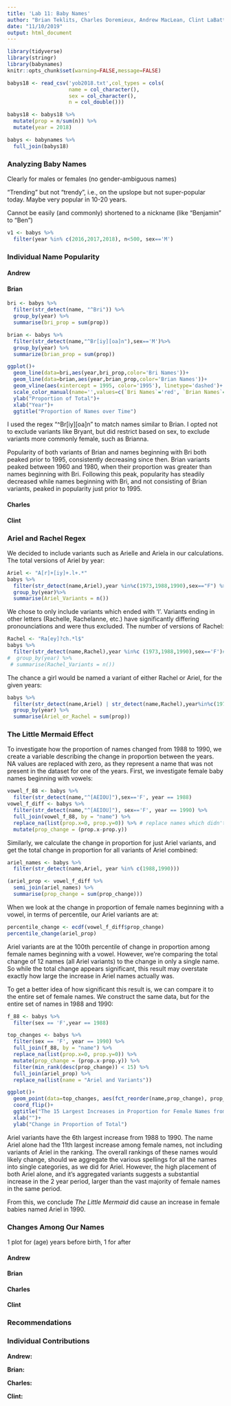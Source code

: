 ```yaml
---
title: 'Lab 11: Baby Names'
author: "Brian Teklits, Charles Doremieux, Andrew MacLean, Clint LaBattaglia"
date: "11/10/2019"
output: html_document
---
```


```r
library(tidyverse)
library(stringr)
library(babynames)
knitr::opts_chunk$set(warning=FALSE,message=FALSE)

babys18 <- read_csv('yob2018.txt',col_types = cols(
                    name = col_character(),
                    sex = col_character(),
                    n = col_double()))

babys18 <- babys18 %>%
  mutate(prop = n/sum(n)) %>%
  mutate(year = 2018)

babys <- babynames %>%
  full_join(babys18)
```

### Analyzing Baby Names

Clearly for males or females (no gender-ambiguous names)

“Trending” but not “trendy”, i.e., on the upslope but not super-popular today. Maybe very popular in 10-20 years.

Cannot be easily (and commonly) shortened to a nickname (like “Benjamin” to “Ben”)
```r
v1 <- babys %>% 
  filter(year %in% c(2016,2017,2018), n<500, sex=='M')
```


### Individual Name Popularity

#### Andrew

#### Brian

```r
bri <- babys %>%
  filter(str_detect(name, "^Bri")) %>%
  group_by(year) %>%
  summarise(bri_prop = sum(prop))

brian <- babys %>%
  filter(str_detect(name,"^Br[iy][oa]n"),sex=='M')%>%
  group_by(year) %>%
  summarize(brian_prop = sum(prop))

ggplot()+
  geom_line(data=bri,aes(year,bri_prop,color='Bri Names'))+
  geom_line(data=brian,aes(year,brian_prop,color='Brian Names'))+
  geom_vline(aes(xintercept = 1995, color='1995'), linetype='dashed')+
  scale_color_manual(name='',values=c(`Bri Names`='red', `Brian Names`='black', `1995`='blue'))+
  ylab("Proportion of Total")+
  xlab("Year")+
  ggtitle("Proportion of Names over Time")
```

I used the regex "^Br[iy][oa]n" to match names similar to Brian. I opted not to exclude variants like Bryant, but did restrict based on sex, to exclude variants more commonly female, such as Brianna.

Popularity of both variants of Brian and names beginning with Bri both peaked prior to 1995, consistently decreasing since then. Brian variants peaked between 1960 and 1980, when their proportion was greater than names beginning with Bri. Following this peak, popularity has steadily decreased while names beginning with Bri, and not consisting of Brian variants, peaked in popularity just prior to 1995.

#### Charles

#### Clint

### Ariel and Rachel Regex

We decided to include variants such as Arielle and Ariela in our calculations. The total versions of Ariel by year: 
```r
Ariel <- "A[r]+[iy]+.l+.*"
babys %>%
  filter(str_detect(name,Ariel),year %in%c(1973,1988,1990),sex=="F") %>%
  group_by(year)%>%
  summarise(Ariel_Variants = n())
```
We chose to only include variants which ended with 'l'. Variants ending in other letters (Rachelle, Rachelanne, etc.) have significantly differing pronounciations and were thus excluded. The number of versions of Rachel:
```r
Rachel <- "Ra[ey]?ch.*l$"
babys %>%
  filter(str_detect(name,Rachel),year %in%c (1973,1988,1990),sex=='F')# %>%
#  group_by(year) %>%
 # summarise(Rachel_Variants = n())
```
The chance a girl would be named a variant of either Rachel or Ariel, for the given years:
```r
babys %>%
  filter(str_detect(name,Ariel) | str_detect(name,Rachel),year%in%c(1973,1988,1990,2018),sex=='F') %>%
  group_by(year) %>%
  summarise(Ariel_or_Rachel = sum(prop))
```

### The Little Mermaid Effect

To investigate how the proportion of names changed from 1988 to 1990, we create a variable describing the change in proportion between the years. NA values are replaced with zero, as they represent a name that was not present in the dataset for one of the years. First, we investigate female baby names beginning with vowels:
```r
vowel_f_88 <- babys %>%
  filter(str_detect(name,"^[AEIOU]"),sex=='F', year == 1988) 
vowel_f_diff <- babys %>%
  filter(str_detect(name,"^[AEIOU]"), sex=='F', year == 1990) %>%
  full_join(vowel_f_88, by = "name") %>%
  replace_na(list(prop.x=0, prop.y=0)) %>% # replace names which didn't exist in one of the years with 0
  mutate(prop_change = (prop.x-prop.y))
```
Similarly, we calculate the change in proportion for just Ariel variants, and get the total change in proportion for all variants of Ariel combined:
```r
ariel_names <- babys %>%
  filter(str_detect(name,Ariel, year %in% c(1988,1990)))

(ariel_prop <- vowel_f_diff %>%
  semi_join(ariel_names) %>%
  summarise(prop_change = sum(prop_change)))
```
When we look at the change in proportion of female names beginning with a vowel, in terms of percentile, our Ariel variants are at:
```r
percentile_change <- ecdf(vowel_f_diff$prop_change)
percentile_change(ariel_prop) 
```
Ariel variants are at the 100th percentile of change in proportion among female names beginning with a vowel. However, we're comparing the total change of 12 names (all Ariel variants) to the change in only a single name. So while the total change appears significant, this result may overstate exactly how large the increase in Ariel names actually was.

To get a better idea of how significant this result is, we can compare it to the entire set of female names. We construct the same data, but for the entire set of names in 1988 and 1990:
```r
f_88 <- babys %>%
  filter(sex == 'F',year == 1988)

top_changes <- babys %>%
  filter(sex == 'F', year == 1990) %>%
  full_join(f_88, by = "name") %>% 
  replace_na(list(prop.x=0, prop.y=0)) %>%
  mutate(prop_change = (prop.x-prop.y)) %>%
  filter(min_rank(desc(prop_change)) < 15) %>%
  full_join(ariel_prop) %>%
  replace_na(list(name = "Ariel and Variants"))

ggplot()+
  geom_point(data=top_changes, aes(fct_reorder(name,prop_change), prop_change))+
  coord_flip()+
  ggtitle("The 15 Largest Increases in Proportion for Female Names from 1988 to 1990") +
  xlab("")+
  ylab("Change in Proportion of Total")
```

Ariel variants have the 6th largest increase from 1988 to 1990. The name Ariel alone had the 11th largest increase among female names, not including variants of Ariel in the ranking. The overall rankings of these names would likely change, should we aggregate the various spellings for all the names into single categories, as we did for Ariel. However, the high placement of both Ariel alone, and it's aggregated variants suggests a substantial increase in the 2 year period, larger than the vast majority of female names in the same period.

From this, we conclude *The Little Mermaid* did cause an increase in female babies named Ariel in 1990.  

### Changes Among Our Names
1 plot for (age) years before birth, 1 for after

#### Andrew

#### Brian

#### Charles

#### Clint

### Recommendations

### Individual Contributions

**Andrew:**

**Brian:**

**Charles:**

**Clint:**
